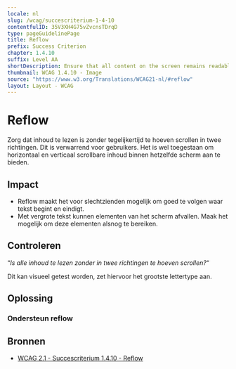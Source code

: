 ```yaml
---
locale: nl
slug: /wcag/succescriterium-1-4-10
contentfulID: 35V3XH4G75vZvcnsTDrqD
type: pageGuidelinePage
title: Reflow
prefix: Success Criterion
chapter: 1.4.10
suffix: Level AA
shortDescription: Ensure that all content on the screen remains readable even with the largest font.
thumbnail: WCAG 1.4.10 - Image
source: "https://www.w3.org/Translations/WCAG21-nl/#reflow"
layout: Layout - WCAG
---
```


# Reflow

Zorg dat inhoud te lezen is zonder tegelijkertijd te hoeven scrollen in twee richtingen. Dit is verwarrend voor gebruikers. Het is wel toegestaan om horizontaal en verticaal scrollbare inhoud binnen hetzelfde scherm aan te bieden.

## Impact

- Reflow maakt het voor slechtzienden mogelijk om goed te volgen waar tekst begint en eindigt. 
- Met vergrote tekst kunnen elementen van het scherm afvallen. Maak het mogelijk om deze elementen alsnog te bereiken.

## Controleren

“*Is alle inhoud te lezen zonder in twee richtingen te hoeven scrollen?*“

Dit kan visueel getest worden, zet hiervoor het grootste lettertype aan.

## Oplossing

### Ondersteun reflow

<CodeSample id="screen-reflow" locale="nl"/>

## Bronnen

- [WCAG 2.1 - Succescriterium 1.4.10 - Reflow](https://www.w3.org/Translations/WCAG21-nl/#reflow)